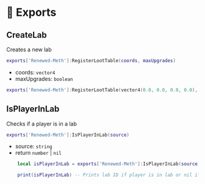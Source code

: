 # 💊 Exports

## CreateLab

Creates a new lab

```lua copy
exports['Renewed-Meth']:RegisterLootTable(coords, maxUpgrades)
```

- coords: `vector4`
- maxUpgrades: `boolean`

```lua copy
exports['Renewed-Meth']:RegisterLootTable(vector4(0.0, 0.0, 0.0, 0.0), true)
```


## IsPlayerInLab

Checks if a player is in a lab

```lua copy
exports['Renewed-Meth']:IsPlayerInLab(source)
```

- source: `string`
- return `number` | `nil`

```lua copy
    local isPlayerInLab = exports['Renewed-Meth']:IsPlayerInLab(source)

    print(isPlayerInLab) -- Prints lab ID if player is in lab or nil if player is not in lab
```